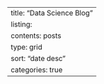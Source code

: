 ---
title: "Data Science Blog"
listing: 
  contents: posts 
  type: grid
  sort: "date desc"
  categories: true
---